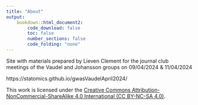```yaml
---
title: "About"
output:
    bookdown::html_document2:
        code_download: false
        toc: false
        number_sections: false
        code_folding: "none"
---
```


Site with materials prepared by Lieven Clement for the journal club meetings of the Vaudel and Johansson groups  on 09/04/2024 & 11/04/2024

https://statomics.github.io/gwasVaudelApril2024/

This work is licensed under the
[Creative Commons Attribution-NonCommercial-ShareAlike 4.0 International (CC BY-NC-SA 4.0)](https://creativecommons.org/licenses/by-nc-sa/4.0).
